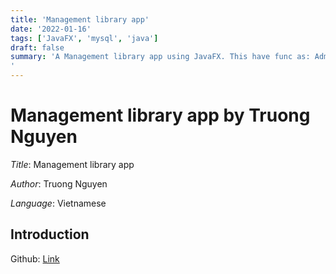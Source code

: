 ```yaml
---
title: 'Management library app'
date: '2022-01-16'
tags: ['JavaFX', 'mysql', 'java']
draft: false
summary: 'A Management library app using JavaFX. This have func as: Admin management, CRUD book, lending book, reserve book,... 
'
---
```


# Management library app by Truong Nguyen

_Title_: Management library app

_Author_: Truong Nguyen

_Language_: Vietnamese

## Introduction

Github: [Link](https://github.com/nguyen498/QuanlithuvienJavaFX)
